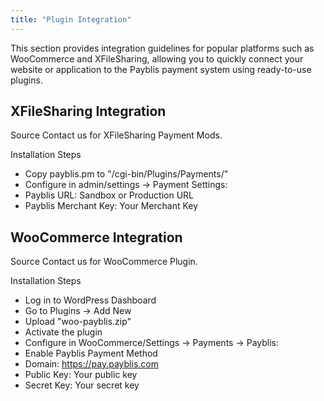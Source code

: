 ```yaml
---
title: "Plugin Integration"
---
```

This section provides integration guidelines for popular platforms such as WooCommerce and XFileSharing, allowing you to quickly connect your website or application to the Payblis payment system using ready-to-use plugins.

## XFileSharing Integration

<Note>
Source
Contact us for XFileSharing Payment Mods.
</Note>

Installation Steps
- Copy payblis.pm to "/cgi-bin/Plugins/Payments/"
- Configure in admin/settings -> Payment Settings:
- Payblis URL: Sandbox or Production URL
- Payblis Merchant Key: Your Merchant Key

## WooCommerce Integration

<Note>
Source
Contact us for WooCommerce Plugin.
</Note>

Installation Steps
- Log in to WordPress Dashboard
- Go to Plugins -> Add New
- Upload "woo-payblis.zip"
- Activate the plugin
- Configure in WooCommerce/Settings -> Payments -> Payblis:
- Enable Payblis Payment Method
- Domain: https://pay.payblis.com
- Public Key: Your public key
- Secret Key: Your secret key